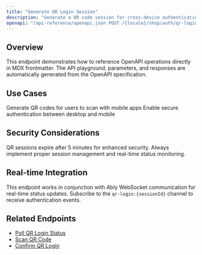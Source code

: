 ```yaml
---
title: "Generate QR Login Session"
description: "Generate a QR code session for cross-device authentication"
openapi: "/api-reference/openapi.json POST /{locale}/shop/auth/qr-login/generate"
---
```


## Overview

This endpoint demonstrates how to reference OpenAPI operations directly in MDX frontmatter. The API playground, parameters, and responses are automatically generated from the OpenAPI specification.

## Use Cases

<CardGroup cols={2}>
  <Card title="Desktop Authentication" icon="desktop">
    Generate QR codes for users to scan with mobile apps
  </Card>
  
  <Card title="Cross-device Login" icon="mobile">
    Enable secure authentication between desktop and mobile
  </Card>
</CardGroup>

## Security Considerations

<Warning>
QR sessions expire after 5 minutes for enhanced security. Always implement proper session management and real-time status monitoring.
</Warning>

## Real-time Integration

This endpoint works in conjunction with Ably WebSocket communication for real-time status updates. Subscribe to the `qr-login:{sessionId}` channel to receive authentication events.

## Related Endpoints

- [Poll QR Login Status](/api-reference/endpoints/shop/auth/qr-login-poll)
- [Scan QR Code](/api-reference/endpoints/shop/auth/qr-login-scan)
- [Confirm QR Login](/api-reference/endpoints/shop/auth/qr-login-confirm) 